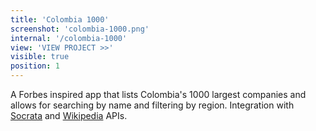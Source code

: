 ```yaml
---
title: 'Colombia 1000'
screenshot: 'colombia-1000.png'
internal: '/colombia-1000'
view: 'VIEW PROJECT >>'
visible: true
position: 1
---
```


A Forbes inspired app that lists Colombia's 1000 largest companies and allows for searching by name and filtering by region. Integration with <a href='https://dev.socrata.com/' target='_blank'>Socrata</a> and <a href='https://www.mediawiki.org/wiki/API:Main_page' target='_blank'>Wikipedia</a> APIs.
